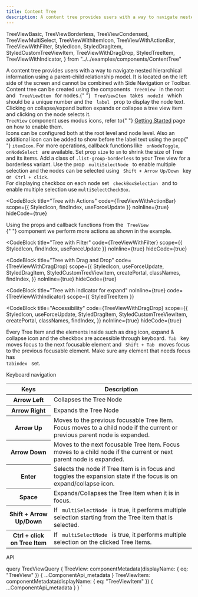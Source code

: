 ```yaml
---
title: Content Tree
description: A content tree provides users with a way to navigate nested hierarchical information using a parent-child relationship model.
---
```


  TreeViewBasic,
  TreeViewBorderless,
  TreeViewCondensed,
  TreeViewMultiSelect,
  TreeViewWithItemIcon,
  TreeViewWithActionBar,
  TreeViewWithFilter,
  StyledIcon,
  StyledDragItem,
  StyledCustomTreeViewItem,
  TreeViewWithDragDrop,
  StyledTreeItem,
  TreeViewWithIndicator,
} from "../../examples/components/ContentTree"

<Overview>
  A content tree provides users with a way to navigate nested hierarchical
  information using a parent-child relationship model. It is located on the left
  side of the screen and cannot be combined with Side Navigation or Toolbar.
</Overview>

<CodeBlock title="Basic" code={TreeViewBasic}>
  Content tree can be created using the components <code> TreeView </code> in
  the root and <code> TreeViewItem </code> for nodes.{" "}
  <code> TreeViewItem </code> takes <code> nodeId </code> which should be a
  unique number and the <code> label </code> prop to display the node text.
  <br />
  Clicking on collapse/expand button expands or collapse a tree view item and
  clicking on the node selects it.
</CodeBlock>

<div className="docs-callout docs-callout-warning p-3 pb-0 rounded-lg">
  <code>TreeView</code> component uses modus icons, refer to{" "}
  <a href="/getting-started/">Getting Started</a> page on how to enable them.
</div>

<CodeBlock title="Tree with Icons" code={TreeViewWithItemIcon} noInline={true}>
  Icons can be configured both at the root level and node level. Also an
  additional icon can be added to show before the label text using the prop{" "}
  <code>itemIcon</code>. For more operations, callback functions like
  <code> onNodeToggle</code>,<code> onNodeSelect </code> are available.
</CodeBlock>

<CodeBlock title="Condensed Tree" code={TreeViewCondensed}>
  Set prop <code>size</code> to <code>sm</code> to shrink the size of Tree and
  its items.
</CodeBlock>

<CodeBlock title="Borderless Tree" code={TreeViewBorderless}>
  Add a class of <code>.list-group-borderless</code> to your Tree view for a
  borderless variant.
</CodeBlock>

<CodeBlock title="Multi Selection Tree" code={TreeViewMultiSelect}>
  Use the prop <code> multiSelectNode </code> to enable multiple selection and
  the nodes can be selected using
  <code> Shift + Arrow Up/Down </code> key or <code> Ctrl + click</code>.
  <br />
  For displaying checkbox on each node set <code> checkBoxSelection </code> and to
  enable multiple selection use <code>multiSelectCheckBox</code>.
</CodeBlock>

<CodeBlock
  title="Tree with Actions"
  code={TreeViewWithActionBar}
  scope={{ StyledIcon, findIndex, useForceUpdate }}
  noInline={true}
  hideCode={true}
>
  Using the props and callback functions from the <code> TreeView </code>{" "}
  component we perform more actions as shown in the example.
</CodeBlock>

<CodeBlock
  title="Tree with Filter"
  code={TreeViewWithFilter}
  scope={{ StyledIcon, findIndex, useForceUpdate }}
  noInline={true}
  hideCode={true}
></CodeBlock>

<CodeBlock
  title="Tree with Drag and Drop"
  code={TreeViewWithDragDrop}
  scope={{
    StyledIcon,
    useForceUpdate,
    StyledDragItem,
    StyledCustomTreeViewItem,
    createPortal,
    classNames,
    findIndex,
  }}
  noInline={true}
  hideCode={true}
></CodeBlock>

<CodeBlock
  title="Tree with indicator for expand"
  noInline={true}
  code={TreeViewWithIndicator}
  scope={{ StyledTreeItem }}
></CodeBlock>

<CodeBlock
  title="Accessibility"
  code={TreeViewWithDragDrop}
  scope={{
    StyledIcon,
    useForceUpdate,
    StyledDragItem,
    StyledCustomTreeViewItem,
    createPortal,
    classNames,
    findIndex,
  }}
  noInline={true}
  hideCode={true}
>
  Every Tree Item and the elements inside such as drag icon, expand & collapse
  icon and the checkbox are accessible through keyboard.<code> Tab </code> key
  moves focus to the next focusable element and <code> Shift + Tab </code> moves
  focus to the previous focusable element. Make sure any element that needs
  focus has <code> tabindex </code> set.
</CodeBlock>

<LinkedHeading h="3" className="h2" id="keyboard-navigation">
  Keyboard navigation
</LinkedHeading>

<table class="table table-bordered">
  <thead class="bg-gray-light">
    <tr>
      <th scope="col">Keys</th>
      <th scope="col">Description</th>
    </tr>
  </thead>
  <tbody>
    <tr>
      <th scope="row">Arrow Left</th>
      <td>Collapses the Tree Node</td>
    </tr>
    <tr>
      <th scope="row">Arrow Right</th>
      <td>Expands the Tree Node</td>
    </tr>
    <tr>
      <th scope="row">Arrow Up</th>
      <td>
        Moves to the previous focusable Tree Item. Focus moves to a child node
        if the current or previous parent node is expanded.
      </td>
    </tr>
    <tr>
      <th scope="row">Arrow Down</th>
      <td>
        Moves to the next focusable Tree Item. Focus moves to a child node if
        the current or next parent node is expanded.
      </td>
    </tr>
    <tr>
      <th scope="row">Enter</th>
      <td>
        Selects the node if Tree Item is in focus and toggles the expansion
        state if the focus is on expand/collapse icon.
      </td>
    </tr>
    <tr>
      <th scope="row">Space</th>
      <td>Expands/Collapses the Tree Item when it is in focus. </td>
    </tr>
    <tr>
      <th scope="row">Shift + Arrow Up/Down</th>
      <td>
        If <code> multiSelectNode </code> is true, it performs multiple
        selection starting from the Tree Item that is selected.
      </td>
    </tr>
    <tr>
      <th scope="row">Ctrl + click on Tree Item</th>
      <td>
        If <code> multiSelectNode </code> is true, it performs multiple
        selection on the clicked Tree Items.
      </td>
    </tr>
  </tbody>
</table>

<LinkedHeading h="2" className="h1" id="content-tree-api">
  API
</LinkedHeading>
<ComponentApi metadata={props.data.TreeView} />
<ComponentApi metadata={props.data.TreeViewItem} />

  query TreeViewQuery {
    TreeView: componentMetadata(displayName: { eq: "TreeView" }) {
      ...ComponentApi_metadata
    }
    TreeViewItem: componentMetadata(displayName: { eq: "TreeViewItem" }) {
      ...ComponentApi_metadata
    }
  }
`
